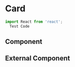 # Card


```js filename="demo.js" {3} copy
import React from 'react';
  Test Code
```

## Component



<Work />

## External Component

